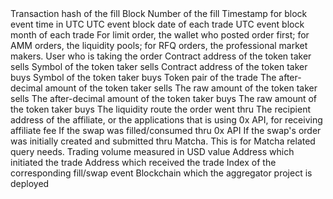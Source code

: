 <ParamField path="tx_hash">
Transaction hash of the fill
</ParamField>
<ParamField path="block_number">
Block Number of the fill
</ParamField>
<ParamField path="contract_address">

</ParamField>
<ParamField path="block_time">
Timestamp for block event time in UTC
</ParamField>
<ParamField path="block_date">
UTC event block date of each trade
</ParamField>
<ParamField path="block_month">
UTC event block month of each trade
</ParamField>
<ParamField path="maker">
For limit order, the wallet who posted order first; for AMM orders, the liquidity pools; for RFQ orders, the professional market makers.
</ParamField>
<ParamField path="taker">
User who is taking the order
</ParamField>
<ParamField path="taker_token">
Contract address of the token taker sells
</ParamField>
<ParamField path="taker_symbol">
Symbol of the token taker sells
</ParamField>
<ParamField path="maker_token">
Contract address of the token taker buys
</ParamField>
<ParamField path="maker_symbol">
Symbol of the token taker buys
</ParamField>
<ParamField path="token_pair">
Token pair of the trade
</ParamField>
<ParamField path="taker_token_amount">
The after-decimal amount of the token taker sells
</ParamField>
<ParamField path="taker_token_amount_raw">
The raw amount of the token taker sells
</ParamField>
<ParamField path="maker_token_amount">
The after-decimal amount of the token taker buys
</ParamField>
<ParamField path="maker_token_amount_raw">
The raw amount of the token taker buys
</ParamField>
<ParamField path="type">
The liquidity route the order went thru
</ParamField>
<ParamField path="affiliate_address">
The recipient address of the affiliate, or the applications that is using 0x API, for receiving affiliate fee
</ParamField>
<ParamField path="swap_flag">
If the swap was filled/consumed thru 0x API
</ParamField>
<ParamField path="matcha_limit_order_flag">
If the swap&#x27;s order was initially created and submitted thru Matcha. This is for Matcha related query needs.
</ParamField>
<ParamField path="volume_usd">
Trading volume measured in USD value
</ParamField>
<ParamField path="tx_from">
Address which initiated the trade
</ParamField>
<ParamField path="tx_to">
Address which received the trade
</ParamField>
<ParamField path="evt_index">
Index of the corresponding fill/swap event
</ParamField>
<ParamField path="blockchain">
Blockchain which the aggregator project is deployed
</ParamField>
